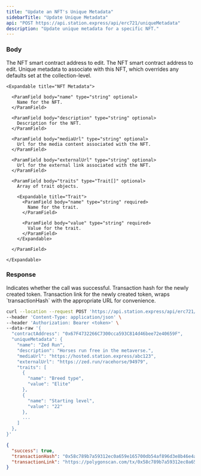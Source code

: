 ```yaml
---
title: "Update an NFT's Unique Metadata"
sidebarTitle: "Update Unique Metadata"
api: "POST https://api.station.express/api/erc721/uniqueMetadata"
description: "Update unique metadata for a specific NFT."
---
```


### Body

<ParamField body="contractAddress" type="string" required>
  The NFT smart contract address to edit.
</ParamField>

<ParamField body="tokenId" type="string" required>
  The NFT smart contract address to edit.
</ParamField>

<ParamField body="uniqueMetadata" type="object" required>
    Unique metadata to associate with this NFT, which overrides any defaults set at the collection-level.

    <Expandable title="NFT Metadata">

      <ParamField body="name" type="string" optional>
        Name for the NFT.
      </ParamField>

      <ParamField body="description" type="string" optional>
        Description for the NFT.
      </ParamField>

      <ParamField body="mediaUrl" type="string" optional>
        Url for the media content associated with the NFT.
      </ParamField>

      <ParamField body="externalUrl" type="string" optional>
        Url for the external link associated with the NFT.
      </ParamField>

      <ParamField body="traits" type="Trait[]" optional>
        Array of trait objects.

        <Expandable title="Trait">
          <ParamField body="name" type="string" required>
            Name for the trait.
          </ParamField>

          <ParamField body="value" type="string" required>
            Value for the trait.
          </ParamField>
        </Expandable>

      </ParamField>

    </Expandable>

</ParamField>

### Response

<ResponseField name="success" type="boolean">
  Indicates whether the call was successful.
</ResponseField>

<ResponseField name="transactionHash" type="string">
  Transaction hash for the newly created token.
</ResponseField>

<ResponseField name="transactionLink" type="string">
  Transaction link for the newly created token, wraps `transactionHash` with the
  appropriate URL for convenience.
</ResponseField>

<RequestExample>

```bash Example Request
curl --location --request POST 'https://api.station.express/api/erc721/defaultMetadata' \
--header 'Content-Type: application/json' \
--header 'Authorization: Bearer <token>' \
--data-raw '{
  "contractAddress": "0x67F4732266C7300cca593C814d46bee72e40659F",
  "uniqueMetadata": {
    "name": "Zed Run",
    "description": "Horses run free in the metaverse.",
    "mediaUrl": "https://hosted.station.express/abc123",
    "externalUrl": "https://zed.run/racehorse/94979",
    "traits": [
      {
        "name": "Breed type",
        "value": "Elite"
      },
      {
        "name": "Starting level",
        "value": "22"
      },
      ...
    ]
  },
}'
```

</RequestExample>

<ResponseExample>

```json Response
{
  "success": true,
  "transactionHash": "0x58c789b7a59312ec0a659e165700db54af896d3e8b46e4aeecb33b32b88157c9",
  "transactionLink": "https://polygonscan.com/tx/0x58c789b7a59312ec0a659e165700db54af896d3e8b46e4aeecb33b32b88157c9"
}
```

</ResponseExample>
